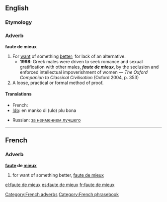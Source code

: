 ==English==

===Etymology===
{{etyl|fr}}

===Adverb===
'''faute de mieux'''

# For [[want]] of something [[better]]; for lack of an alternative.
#* '''1998''': Greek males were driven to seek romance and sexual gratification with other males, '''''faute de mieux''''', by the seclusion and enforced intellectual impoverishment of women — ''The Oxford Companion to Classical Civilisation'' (Oxford 2004, p. 353)
# A loose, practical or formal method of proof.

====Translations====
{{trans-top}}
* French: {{t-|fr|faute de mieux}}
* [[Ido]]: en manko di (ulo) plu bona
{{trans-mid}}
* Russian: [[за неимением лучшего]]
{{trans-bottom}}

{{rfd}}

----

==French==

===Adverb===
'''[[faute#French|faute]] de [[mieux#French|mieux]]'''

# for want of something better, [[#English|faute de mieux]]

[[Category:French adverbs]]{{attention|fr|bot: use fr-adv instead}}
[[Category:French phrasebook]]

[[el:faute de mieux]]
[[es:faute de mieux]]
[[fr:faute de mieux]]